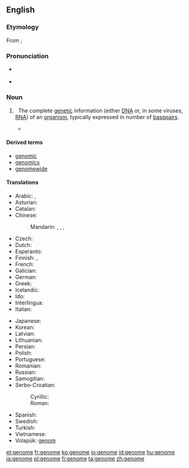 ==English==

===Etymology===
From {{etyl|de|en}} {{term|Genom|lang=de}}; {{suffix|gene|ome}}

===Pronunciation===
* {{a|UK}} {{IPA|/ˈdʒiː.nəʊm/}}
* {{a|US}} {{IPA|/ˈdʒiː.noʊm/|/dʒɨˈnoʊm/}}

===Noun===
{{wikipedia}}
{{en-noun}}

# {{context|genetics}}&nbsp; The complete [[genetic]] information (either [[DNA]] or, in some viruses, [[RNA]]) of an [[organism]], typically expressed in number of [[basepair]]s.
#*{{quote-magazine|year=2012|month=March-April
|author=[[w:Terry Sejnowski|Terrence J. Sejnowski]]
|title=Well-connected Brains
|volume=100|issue=2|page=171
|magazine={{w|American Scientist}}
|url=http://www.americanscientist.org/bookshelf/pub/well-connected-brains
|passage=Creating a complete map of the human connectome would therefore be a monumental milestone but not the end of the journey to understanding how our brains work. The achievement will transform neuroscience and serve as the starting point for asking questions we could not otherwise have answered, just as having the human '''genome''' has made it possible to ask new questions about cellular and molecular systems.}}

====Derived terms====
* [[genomic]]
* [[genomics]]
* [[genomewide]]

====Translations====
{{trans-top|complete genetic information of an organism}}
* Arabic: {{t-|ar|مجين|m|tr=majīn|sc=Arab}}, {{t-|ar|جينوم|m|tr=jinūm|sc=Arab}}
* Asturian: {{t-|ast|xenoma|m}}
* Catalan: {{t-|ca|genoma|m}}
* Chinese:
*: Mandarin: {{t|cmn|基因組|sc=Hani}}, {{t|cmn|基因组|tr=jīyīnzǔ|sc=Hani}}, {{t|cmn|基因體|sc=Hani}}, {{t|cmn|基因体|tr=jīyīntǐ|sc=Hani}}
* Czech: {{t+|cs|genom|m}}
* Dutch: {{t+|nl|genoom|n}}
* Esperanto: {{t-|eo|genaro}}
* Finnish: {{t+|fi|genomi}}, {{t+|fi|perimä}}
* French: {{t+|fr|génome|m}}
* Galician: {{t-|gl|xenoma|m}}
* German: {{t+|de|Genom|n}}
* Greek: {{t+|el|γονιδίωμα|n|tr=gonidíoma|sc=Grek}}
* Icelandic: {{t+|is|erfðamengi|m}}
* Ido: {{t+|io|genomo}}
* Interlingua: {{t-|ia|genoma}}
* Italian: {{t-|it|genoma|m}}
{{trans-mid}}
* Japanese: {{t-|ja|ゲノム|tr=genomu}}
* Korean: {{t-|ko|게놈|tr=genom|sc=Hang}}
* Latvian: {{t-|lv|genoms|m}}
* Lithuanian: {{t-|lt|genomas|m}}
* Persian: {{t-|fa|ژنوم|tr=ženom, ženum|sc=fa-Arab}}
* Polish: {{t+|pl|genom|m}}
* Portuguese: {{t+|pt|genoma|m}}
* Romanian: {{t-|ro|genom|n}}
* Russian: {{t+|ru|геном|m|tr=genóm}}
* Samogitian: {{tø|sgs|genuoms|m}}
* Serbo-Croatian:
*: Cyrillic: {{t-|sh|геном|m|alt=гѐно̄м|sc=Cyrl}}
*: Roman: {{t-|sh|genom|m|alt=gènōm}}
* Spanish: {{t+|es|genoma|m}}
* Swedish: {{t+|sv|genom|n}}
* Turkish: {{t+|tr|genom}}
* Vietnamese: {{t-|vi|bộ gen}}
* Volapük: [[genom]]
{{trans-bottom}}

[[et:genome]]
[[fr:genome]]
[[ko:genome]]
[[io:genome]]
[[id:genome]]
[[hu:genome]]
[[ja:genome]]
[[pl:genome]]
[[fi:genome]]
[[ta:genome]]
[[zh:genome]]